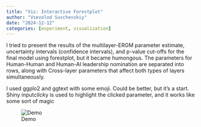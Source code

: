 ```yaml
---
title: "Viz: Interactive Forestplot"
author: "Vsevolod Suschevskiy"
date: "2024-12-12"
categories: [experiment, visualization]
---
```


I tried to present the results of the multilayer-ERGM parameter estimate, uncertainty intervals (confidence intervals), and p-value cut-offs for the final model using forestplot, but it became humongous. The parameters for Human-Human and Human-AI leadership nomination are separated into rows, along with Cross-layer parameters that affect both types of layers simultaneously.

I used ggplo2 and ggtext with some emoji. Could be better, but it's a start. Shiny input$click$y is used to highlight the clicked parameter, and it works like some sort of magic

![Demo](demo-viz.gif){fig-alt="Shiny Interactive Forestplot demo"}
